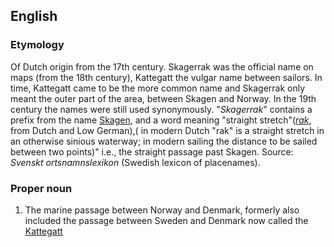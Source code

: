 ==English==
===Etymology===
Of Dutch origin from the 17th century. Skagerrak was the official name on maps (from the 18th century), Kattegatt the vulgar name between sailors. In time, Kattegatt came to be the more common name and Skagerrak only meant the outer part of the area, between Skagen and Norway. In the 19th century the names were still used synonymously. "''Skagerrak''" contains a prefix from the name [[Skagen]], and a word meaning "straight stretch"(''[[rak]]'', from Dutch and Low German),( in modern Dutch "rak" is a straight stretch in an otherwise sinious waterway; in modern sailing the distance to be sailed between two points)" i.e., the straight passage past Skagen.  Source: ''Svenskt ortsnamnslexikon'' (Swedish lexicon of placenames).

===Proper noun===
#The marine passage between Norway and Denmark, formerly also included the passage between Sweden and Denmark now called the [[Kattegatt]]